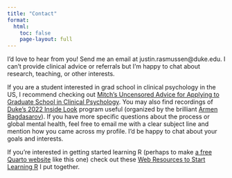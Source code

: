```yaml
---
title: "Contact"
format:
  html:
    toc: false
    page-layout: full
---
```


I'd love to hear from you! Send me an email at justin.rasmussen\@duke.edu. I can't provide clinical advice or referrals but I'm happy to chat about research, teaching, or other interests.

If you are a student interested in grad school in clinical psychology in the US, I recommend checking out [Mitch’s Uncensored Advice for Applying to Graduate School in Clinical Psychology](https://mitch.web.unc.edu/wp-content/uploads/sites/4922/2017/02/MitchGradSchoolAdvice.pdf). You may also find recordings of [Duke's 2022 Inside Look](https://duke.app.box.com/s/wp8j2bw15vradbw9bvqwp67q8n6r2w5j) program useful (organized by the brilliant [Armen Bagdasarov](https://www.armenbagdasarov.com/)). If you have more specific questions about the process or global mental health, feel free to email me with a clear subject line and mention how you came across my profile. I'd be happy to chat about your goals and interests.

If you're interested in getting started learning R (perhaps to make [a free Quarto website](https://quarto.org/docs/websites/) like this one) check out these [Web Resources to Start Learning R](https://docs.google.com/document/d/15e8b9HFdL5ewEiWUXC_Dhw9Wx-U8Ze3-r6iFxcUTam4/edit?tab=t.0#heading=h.78m3wopkml0i) I put together.
